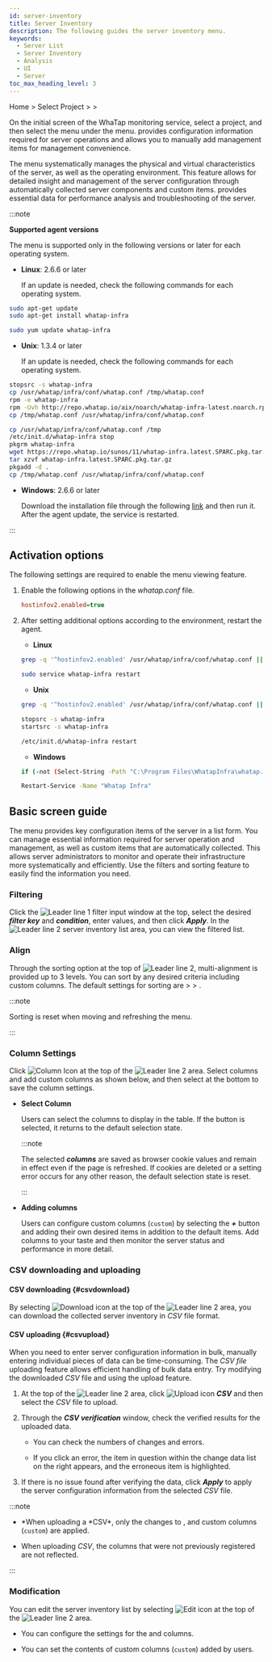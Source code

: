 ```yaml
---
id: server-inventory
title: Server Inventory
description: The following guides the server inventory menu.
keywords:
  - Server List
  - Server Inventory
  - Analysis
  - UI
  - Server
toc_max_heading_level: 3
---
```



Home &gt; Select Project &gt; <Cmdname sid="side_serverList" className="uitext" /> &gt; <Cmdname sid="side_serverInventory" className="uitext" />

On the initial screen of the WhaTap monitoring service, select a project, and then select the <Cmdname sid="side_serverInventory" className="uitext" /> menu under the <Cmdname sid="side_serverList" className="uitext" /> menu. <Cmdname sid="side_serverInventory" className="uitext" /> provides configuration information required for server operations and allows you to manually add management items for management convenience. 

The <Cmdname sid="side_serverInventory" className="uitext" /> menu systematically manages the physical and virtual characteristics of the server, as well as the operating environment. This feature allows for detailed insight and management of the server configuration through automatically collected server components and custom items. <Cmdname sid="side_serverInventory" className="uitext" /> provides essential data for performance analysis and troubleshooting of the server.

:::note 

**Supported agent versions**

The <Cmdname sid="side_serverInventory" className="uitext" /> menu is supported only in the following versions or later for each operating system.

- **Linux**: 2.6.6 or later

  If an update is needed, check the following commands for each operating system. 

<Tabs>
<TabItem value="du" label="Debian/Ubuntu" default>

  ```bash
  sudo apt-get update
  sudo apt-get install whatap-infra
  ```

</TabItem>
<TabItem value="arfocrs" label="Amazon Linux/RHEL/Fedora/Oracle Linux/CentOS/Rocky Linux/SUSE">

  ```bash
  sudo yum update whatap-infra
  ```

</TabItem>
</Tabs>

- **Unix**: 1.3.4 or later

  If an update is needed, check the following commands for each operating system.

<Tabs>
<TabItem value="aix" label="AIX" default>

  ```bash
  stopsrc -s whatap-infra
  cp /usr/whatap/infra/conf/whatap.conf /tmp/whatap.conf
  rpm -e whatap-infra
  rpm -Uvh http://repo.whatap.io/aix/noarch/whatap-infra-latest.noarch.rpm
  cp /tmp/whatap.conf /usr/whatap/infra/conf/whatap.conf
  ```

</TabItem>
<TabItem value="solaris" label="Oracle Solaris">

  ```bash
  cp /usr/whatap/infra/conf/whatap.conf /tmp
  /etc/init.d/whatap-infra stop
  pkgrm whatap-infra
  wget https://repo.whatap.io/sunos/11/whatap-infra.latest.SPARC.pkg.tar.gz
  tar xzvf whatap-infra.latest.SPARC.pkg.tar.gz
  pkgadd -d .
  cp /tmp/whatap.conf /usr/whatap/infra/conf/whatap.conf
  ```

</TabItem>
</Tabs>

- **Windows**: 2.6.6 or later

  Download the installation file through the following [link](https://repo.whatap.io/windows/whatap_infra.exe) and then run it. After the agent update, the service is restarted. 

:::

## Activation options

The following settings are required to enable the <Cmdname sid="side_serverInventory" className="uitext" /> menu viewing feature.

1. Enable the following options in the *whatap.conf* file. 

   ```ini
   hostinfov2.enabled=true
   ```

2. After setting additional options according to the environment, restart the agent. 

   - **Linux**

   <Tabs>
   <TabItem value="linux-opt" label="Add option command" default>

     ```bash
     grep -q '^hostinfov2.enabled' /usr/whatap/infra/conf/whatap.conf || echo 'hostinfov2.enabled=true' | sudo tee -a /usr/whatap/infra/conf/whatap.conf
     ```

   </TabItem>
   <TabItem value="linux-restart" label="Restart agent">

     ```bash
     sudo service whatap-infra restart
     ```

   </TabItem>
   </Tabs>

   - **Unix** 

   <Tabs>
   <TabItem value="unix-opt" label="Add option command" default>

     ```bash title='AIX/Oracle Solaris'
     grep -q '^hostinfov2.enabled' /usr/whatap/infra/conf/whatap.conf || echo 'hostinfov2.enabled=true' | tee -a /usr/whatap/infra/conf/whatap.conf
     ```

   </TabItem>
   <TabItem value="unix-restart" label="Restart agent">

     ```bash title='AIX'
     stopsrc -s whatap-infra
     startsrc -s whatap-infra
     ```

     ```bash title='Oracle Solaris'
     /etc/init.d/whatap-infra restart
     ```

   </TabItem>
   </Tabs>

   - **Windows**

   <Tabs>
   <TabItem value="windows-opt" label="Add option command" default>

     ```bash
     if (-not (Select-String -Path "C:\Program Files\WhatapInfra\whatap.conf" -Pattern "^hostinfov2.enabled" -Quiet)) { Add-Content -Path "C:\Program Files\WhatapInfra\whatap.conf" -Value "hostinfov2.enabled=true" }
     ```

   </TabItem>
   <TabItem value="windows-restart" label="Restart agent">

     ```bash
     Restart-Service -Name "Whatap Infra"
     ```

   </TabItem>
   </Tabs>

## Basic screen guide

The <Cmdname sid="side_serverInventory" className="uitext" /> menu provides key configuration items of the server in a list form. You can manage essential information required for server operation and management, as well as custom items that are automatically collected. This allows server administrators to monitor and operate their infrastructure more systematically and efficiently. Use the filters and sorting feature to easily find the information you need.

<ImgLang img='server-inventory.png' desc='Server inventory' />

### Filtering

Click the ![Leader line 1](/img/number-01.png) filter input window at the top, select the desired ***filter key*** and ***condition***, enter values, and then click ***Apply***. In the ![Leader line 2](/img/number-02.png) server inventory list area, you can view the filtered list. 

<ServerInventoryFilter />

### Align

Through the sorting option at the top of ![Leader line 2](/img/number-02.png), multi-alignment is provided up to 3 levels. You can sort by any desired criteria including custom columns. The default settings for sorting are <Cmdname sid="TTL08087" className="uitext" /> &gt; <Cmdname sid="TTL08099" className="uitext" /> &gt; <Cmdname sid="TTL08100" className="uitext" />. 

:::note 

Sorting is reset when moving and refreshing the menu.

:::

### Column Settings

Click ![Column Icon](/img/ic-column.svg) <Cmdname sid="column_settings" className="uitext" /> at the top of the ![Leader line 2](/img/number-02.png) area. Select columns and add custom columns as shown below, and then select <Cmdname sid="BTN06053" className="uitext" /> at the bottom to save the column settings. 

<ImgLang img='server-inventory-cl.png' desc='Server Inventory Column Configuration' />

- **Select Column** 

  Users can select the columns to display in the table. If the <Cmdname sid="initialized" className="uitext" /> button is selected, it returns to the default selection state.

  :::note 

  The selected ***columns*** are saved as browser cookie values and remain in effect even if the page is refreshed. If cookies are deleted or a setting error occurs for any other reason, the default selection state is reset.

  :::

- **Adding columns** 

  Users can configure custom columns (<code class='custom-cl'>custom</code>) by selecting the ***+*** <Cmdname sid="add_a_column" className="uitext" /> button and adding their own desired items in addition to the default items. Add columns to your taste and then monitor the server status and performance in more detail. 

### CSV downloading and uploading

#### CSV downloading {#csvdownload}

By selecting ![Download icon](/img/ico-download.svg) <Cmdname sid="download" className="uitext" /> at the top of the ![Leader line 2](/img/number-02.png) area, you can download the collected server inventory in *CSV* file format. 

#### CSV uploading {#csvupload}

When you need to enter server configuration information in bulk, manually entering individual pieces of data can be time-consuming. The *CSV file* uploading feature allows efficient handling of bulk data entry. Try modifying the downloaded *CSV* file and using the upload feature. 

1. At the top of the ![Leader line 2](/img/number-02.png) area, click ![Upload icon](/img/ico-upload.svg) ***CSV*** <Cmdname sid="upload" className="uitext" /> and then select the *CSV* file to upload. 

2. Through the ***CSV verification*** window, check the verified results for the uploaded data. 

   - You can check the numbers of changes and errors.

     <ImgLang img='server-inventory-csv-preview.png' desc='Server Inventory CSV Preview' />

   - If you click an error, the item in question within the change data list on the right appears, and the erroneous item is highlighted.

     <ImgLang img='server-inventory-csv-error.png' desc='Server Inventory CSV Preview2' />

3. If there is no issue found after verifying the data, click ***Apply*** to apply the server configuration information from the selected *CSV* file. 

:::note 

- *When uploading a *CSV\*, only the changes to <Cmdname sid="TTL08183" className="uitext" />, <Cmdname sid="TTL08184" className="uitext" /> and custom columns (<code class='custom-cl'>custom</code>) are applied. 

- When uploading *CSV*, the columns that were not previously registered are not reflected. 

:::

### Modification

You can edit the server inventory list by selecting ![Edit icon](/img/ic-edit.svg) <Cmdname sid="edit" className="uitext" /> at the top of the ![Leader line 2](/img/number-02.png) area. 

- You can configure the settings for the <Cmdname sid="TTL08183" className="uitext" /> and <Cmdname sid="TTL08184" className="uitext" /> columns.

- You can set the contents of custom columns (<code class='custom-cl'>custom</code>) added by users.

